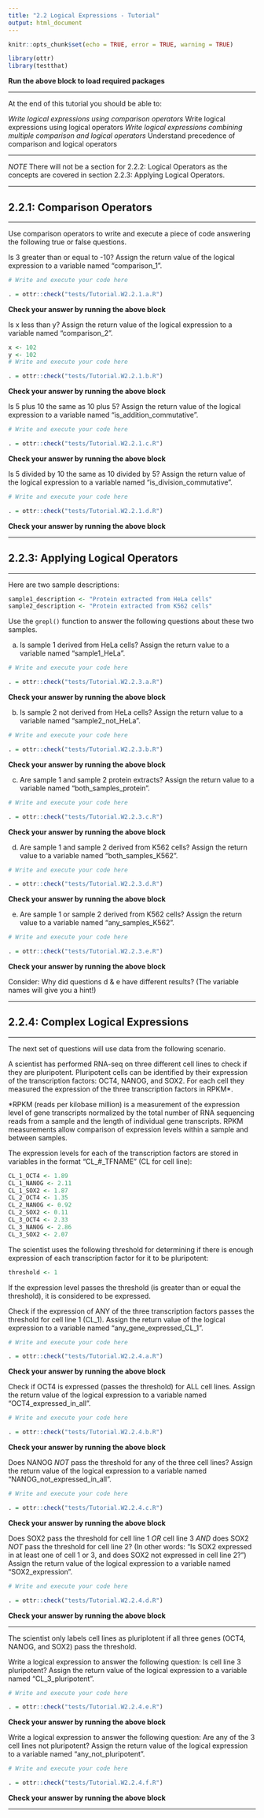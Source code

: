 ```yaml
---
title: "2.2 Logical Expressions - Tutorial"
output: html_document
---
```


```r
knitr::opts_chunk$set(echo = TRUE, error = TRUE, warning = TRUE)

library(ottr)
library(testthat)
```
**Run the above block to load required packages**

---

At the end of this tutorial you should be able to:

*Write logical expressions using comparison operators
*Write logical expressions using logical operators
*Write logical expressions combining multiple comparison and logical operators
*Understand precedence of comparison and logical operators

---

*NOTE* There will not be a section for 2.2.2: Logical Operators as the concepts are covered in section 2.2.3: Applying Logical Operators.

---

## 2.2.1: Comparison Operators

---

Use comparison operators to write and execute a piece of code answering the following true or false questions.

Is 3 greater than or equal to -10? Assign the return value of the logical expression to a variable named "comparison_1".

```r
# Write and execute your code here

```

```r
. = ottr::check("tests/Tutorial.W2.2.1.a.R")
```
**Check your answer by running the above block** 

Is x less than y? Assign the return value of the logical expression to a variable named "comparison_2".

```r
x <- 102
y <- 102
# Write and execute your code here

```

```r
. = ottr::check("tests/Tutorial.W2.2.1.b.R")
```
**Check your answer by running the above block** 

Is 5 plus 10 the same as 10 plus 5? Assign the return value of the logical expression to a variable named "is_addition_commutative".

```r
# Write and execute your code here

```

```r
. = ottr::check("tests/Tutorial.W2.2.1.c.R")
```
**Check your answer by running the above block** 

Is 5 divided by 10 the same as 10 divided by 5? Assign the return value of the logical expression to a variable named "is_division_commutative".

```r
# Write and execute your code here

```

```r
. = ottr::check("tests/Tutorial.W2.2.1.d.R")
```
**Check your answer by running the above block** 

---

## 2.2.3: Applying Logical Operators

---

Here are two sample descriptions:

```r
sample1_description <- "Protein extracted from HeLa cells"
sample2_description <- "Protein extracted from K562 cells"
```

Use the `grepl()` function to answer the following questions about these two samples.

a. Is sample 1 derived from HeLa cells? Assign the return value to a variable named "sample1_HeLa".

```r
# Write and execute your code here

```

```r
. = ottr::check("tests/Tutorial.W2.2.3.a.R")
```
**Check your answer by running the above block** 

b. Is sample 2 not derived from HeLa cells? Assign the return value to a variable named "sample2_not_HeLa".

```r
# Write and execute your code here

```

```r
. = ottr::check("tests/Tutorial.W2.2.3.b.R")
```
**Check your answer by running the above block** 

c. Are sample 1 and sample 2 protein extracts? Assign the return value to a variable named "both_samples_protein".

```r
# Write and execute your code here

```

```r
. = ottr::check("tests/Tutorial.W2.2.3.c.R")
```
**Check your answer by running the above block** 

d. Are sample 1 and sample 2 derived from K562 cells? Assign the return value to a variable named "both_samples_K562".

```r
# Write and execute your code here

```

```r
. = ottr::check("tests/Tutorial.W2.2.3.d.R")
```
**Check your answer by running the above block** 

e. Are sample 1 or sample 2 derived from K562 cells? Assign the return value to a variable named "any_samples_K562".

```r
# Write and execute your code here

```

```r
. = ottr::check("tests/Tutorial.W2.2.3.e.R")
```
**Check your answer by running the above block** 

Consider: Why did questions d & e have different results? (The variable names will give you a hint!)

---

## 2.2.4: Complex Logical Expressions

---

The next set of questions will use data from the following scenario. 

A scientist has performed RNA-seq on three different cell lines to check if they are pluripotent. Pluripotent cells can be identified by their expression of the transcription factors: OCT4, NANOG, and SOX2. For each cell they measured the expression of the three transcription factors in RPKM*. 

*RPKM (reads per kilobase million) is a measurement of the expression level of gene transcripts normalized by the total number of RNA sequencing reads from a sample and the length of individual gene transcripts. RPKM measurements allow comparison of expression levels within a sample and between samples.

The expression levels for each of the transcription factors are stored in variables in the format "CL_#_TFNAME" (CL for cell line): 

```r
CL_1_OCT4 <- 1.89
CL_1_NANOG <- 2.11
CL_1_SOX2 <- 1.87
CL_2_OCT4 <- 1.35
CL_2_NANOG <- 0.92
CL_2_SOX2 <- 0.11
CL_3_OCT4 <- 2.33
CL_3_NANOG <- 2.86
CL_3_SOX2 <- 2.07
```

The scientist uses the following threshold for determining if there is enough expression of each transcription factor for it to be pluripotent:

```r
threshold <- 1
```

If the expression level passes the threshold (is greater than or equal the threshold), it is considered to be expressed.

Check if the expression of ANY of the three transcription factors passes the threshold for cell line 1 (CL_1). Assign the return value of the logical expression to a variable named "any_gene_expressed_CL_1".

```r
# Write and execute your code here

```

```r
. = ottr::check("tests/Tutorial.W2.2.4.a.R")
```
**Check your answer by running the above block** 

Check if OCT4 is expressed (passes the threshold) for ALL cell lines. Assign the return value of the logical expression to a variable named "OCT4_expressed_in_all".

```r
# Write and execute your code here

```

```r
. = ottr::check("tests/Tutorial.W2.2.4.b.R")
```
**Check your answer by running the above block** 

Does NANOG *NOT* pass the threshold for any of the three cell lines? Assign the return value of the logical expression to a variable named "NANOG_not_expressed_in_all".

```r
# Write and execute your code here

```

```r
. = ottr::check("tests/Tutorial.W2.2.4.c.R")
```
**Check your answer by running the above block** 

Does SOX2 pass the threshold for cell line 1 *OR* cell line 3 *AND* does SOX2 *NOT* pass the threshold for cell line 2? (In other words: "Is SOX2 expressed in at least one of cell 1 or 3, and does SOX2 not expressed in cell line 2?") Assign the return value of the logical expression to a variable named "SOX2_expression".

```r
# Write and execute your code here

```

```r
. = ottr::check("tests/Tutorial.W2.2.4.d.R")
```
**Check your answer by running the above block** 

---

The scientist only labels cell lines as pluriplotent if all three genes (OCT4, NANOG, and SOX2) pass the threshold. 

Write a logical expression to answer the following question:
Is cell line 3 pluripotent? Assign the return value of the logical expression to a variable named "CL_3_pluripotent".

```r
# Write and execute your code here

```

```r
. = ottr::check("tests/Tutorial.W2.2.4.e.R")
```
**Check your answer by running the above block** 

Write a logical expression to answer the following question:
Are any of the 3 cell lines not pluripotent? Assign the return value of the logical expression to a variable named "any_not_pluripotent".

```r
# Write and execute your code here

```

```r
. = ottr::check("tests/Tutorial.W2.2.4.f.R")
```
**Check your answer by running the above block** 

---